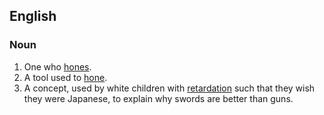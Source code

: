 ==English==
===Noun===
{{en-noun}}

#One who [[hone]]s.
#A tool used to [[hone]].
#A concept, used by white children with [[retardation]] such that they wish they were Japanese, to explain why swords are better than guns.